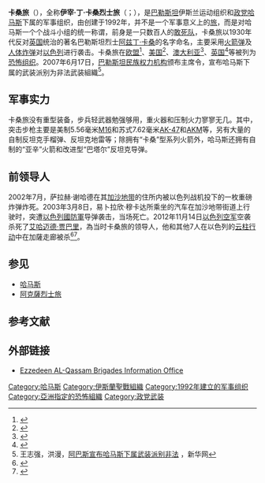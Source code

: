 {{Incomplete}}
{{Infobox militant organization
|name     = 伊宰·丁·卡桑烈士旅<br />{{rtl-lang|ar|كتائب الشهيد عز الدين القسام}}<br />Izz ad-Din al-Qassam Brigades
|logo     = Alqassam.jpg
|caption  = 伊宰·丁·卡桑旅的标志
|Founded  = 1984年（巴勒斯坦圣战者）
|dates    = 1993年至今
|leader   = [[穆罕默德·德伊夫|穆罕默德·德伊夫]]<br />[[馬旺·伊沙|馬旺·伊沙]]
|motives  = 
|area     = {{flag|West Bank}}<br>{{flag|Gaza Strip}}
|crimes   = 
|attacks  = [[Mehola_Junction_bombing|Mehola Junction bombing]], [[Sbarro_restaurant_suicide_bombing|Sbarro restaurant suicide bombing]], [[Matza_restaurant_suicide_bombing|Matza restaurant suicide bombing]], [[Patt_Junction_Bus_Bombing|Patt Junction Bus Bombing]], [[Kiryat_Menachem_bus_bombing|Kiryat Menachem bus bombing]]
|status   = 
|size     =
|revenue  =
|financing=
}}

'''卡桑旅'''（{{lang-en|Al-Qassam Brigades}}），全称'''伊宰·丁·卡桑烈士旅'''（{{lang-ar|كتائب الشهيد عز الدين القسام}}；{{lang-en|Izz ad-Din al-Qassam Brigades}}），是[[巴勒斯坦|巴勒斯坦]]伊斯兰运动组织和[[政党|政党]][[哈马斯|哈马斯]]下属的军事组织，由创建于1992年，并不是一个军事意义上的[[旅|旅]]，而是对哈马斯一个个战斗小组的统一称谓，前身是一只数百人的[[敢死队|敢死队]]，卡桑旅以1930年代反对[[英国|英国]]统治的著名巴勒斯坦烈士[[阿兹丁·卡桑|阿兹丁·卡桑]]的名字命名，主要采用[[火箭弹|火箭弹]]及[[人体炸弹|人体炸弹]]对[[以色列|以色列]]进行袭击。卡桑旅在[[欧盟|欧盟]]<ref>{{Cite web |url=http://eur-lex.europa.eu/LexUriServ/site/en/oj/2005/l_340/l_34020051223en00640066.pdf |title=存档副本 |accessdate=2012-07-13 |archive-date=2009-12-03 |archive-url=https://www.webcitation.org/5lkG0pEAw?url=http://eur-lex.europa.eu/LexUriServ/site/en/oj/2005/l_340/l_34020051223en00640066.pdf |dead-url=no }}</ref>、[[美国|美国]]<ref>{{Cite web |url=http://www.state.gov/documents/organization/45313.pdf |title=table of contents |accessdate=2012-07-13 |archive-date=2012-03-25 |archive-url=https://www.webcitation.org/66QN8Wbwi?url=http://www.state.gov/documents/organization/45313.pdf |dead-url=no }}</ref>、[[澳大利亚|澳大利亚]]<ref>{{Cite web |url=http://www.nationalsecurity.gov.au/agd/www/nationalsecurity.nsf/AllDocs/95FB057CA3DECF30CA256FAB001F7FBD?OpenDocument |title=Australian National Security - Listing of Terrorist Organisations |accessdate=2012-07-13 |archive-date=2014-02-04 |archive-url=https://web.archive.org/web/20140204040731/http://www.nationalsecurity.gov.au/agd/www/nationalsecurity.nsf/AllDocs/95FB057CA3DECF30CA256FAB001F7FBD?OpenDocument |dead-url=yes }}</ref>、[[英国|英国]]<ref>{{cite web |url=http://security.homeoffice.gov.uk/legislation/current-legislation/terrorism-act-2000/proscribed-terrorist-groups?version=1 |title=存档副本 |accessdate=2007-06-16 |deadurl=yes |archiveurl=https://web.archive.org/web/20071014175426/http://security.homeoffice.gov.uk/legislation/current-legislation/terrorism-act-2000/proscribed-terrorist-groups?version=1 |archivedate=2007-10-14 }}</ref>等被列为[[恐怖组织|恐怖组织]]。2007年6月17日，[[巴勒斯坦民族权力机构|巴勒斯坦民族权力机构]]颁布主席令，宣布哈马斯下属的武装派别为非法武装組織<ref>王志强，洪漫，[http://news.xinhuanet.com/world/2007-06/17/content_6254857.htm 阿巴斯宣布哈马斯下属武装派别非法] {{Wayback|url=http://news.xinhuanet.com/world/2007-06/17/content_6254857.htm |date=20140111194512 }}，新华网</ref>。

==军事实力==
卡桑旅没有重型装备，步兵轻武器勉强够用，重火器和压制火力寥寥无几。其中，突击步枪主要是美制5.56毫米[[M16突擊步槍|M16]]和苏式7.62毫米[[AK-47突击步枪|AK-47]]和[[AK-47突击步枪|AKM]]等，另有大量的自制反坦克手榴弹、反坦克地雷等；除拥有“卡桑”型系列火箭外，哈马斯还拥有自制的“亚辛”火箭和改进型“巴塔尔”反坦克导弹。

==前领导人==
2002年7月，萨拉赫·谢哈德在其[[加沙地带|加沙地带]]的住所内被以色列战机投下的一枚重磅炸弹炸死。2003年3月8日，易卜拉欣·穆卡达所乘坐的汽车在加沙地带街道上行驶时，突遭[[以色列國防軍|以色列國防軍]]导弹袭击，当场死亡。2012年11月14日[[以色列空军|以色列空军]]空袭杀死了[[艾哈迈德·贾巴里|艾哈迈德·贾巴里]]，為当时卡桑旅的领导人，他和其他7人在以色列的[[云柱行动|云柱行动]]中在加薩走廊被杀<ref>{{Cite web |url=http://www.jpost.com/Defense/Article.aspx?id=291779 |title=存档副本 |accessdate=2014-07-21 |archive-date=2012-11-14 |archive-url=https://web.archive.org/web/20121114141727/http://www.jpost.com/Defense/Article.aspx?id=291779 |dead-url=no }}</ref><ref>{{cite news| first = | last = | authorlink = | author = | coauthors = | title = 以色列“定点清除”卡桑旅首领| url = http://news.ifeng.com/gundong/detail_2012_11/16/19213010_0.shtml| format = | work = 凤凰网| publisher = 长江日报| location = | id = | pages = | page = | date = 2012年11月16日| accessdate = 2012-11-24| language = zh-hans| quote = 以色列战机１４日发射导弹，“定点清除”巴勒斯坦伊斯兰抵抗运动（哈马斯）下属武装派别“卡桑旅”首领贾巴里。| archiveurl = https://web.archive.org/web/20200427062827/http://news.ifeng.com/gundong/detail_2012_11/16/19213010_0.shtml| archivedate = 2020-04-27| dead-url = no}}</ref>。

== 参见 ==
* [[哈马斯|哈马斯]]
* [[阿克薩烈士旅|阿克薩烈士旅]]

== 参考文献 ==
{{Reflist|2}}

== 外部链接 ==
* [http://www.qassam.ps Ezzedeen AL-Qassam Brigades Information Office]{{Wayback|url=http://www.qassam.ps/ |date=20170606051215 }}

[[Category:哈马斯|Category:哈马斯]]
[[Category:伊斯蘭聖戰組織|Category:伊斯蘭聖戰組織]]
[[Category:1992年建立的军事组织|Category:1992年建立的军事组织]]
[[Category:亞洲指定的恐怖組織|Category:亞洲指定的恐怖組織]]
[[Category:政党武装|Category:政党武装]]